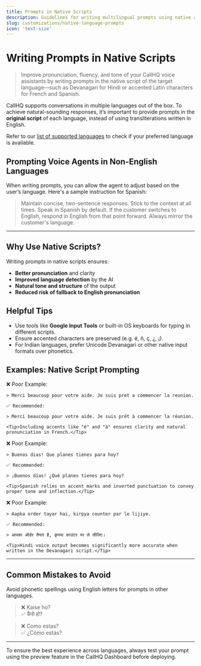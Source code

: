 ```yaml
---
title: Prompts in Native Scripts
description: Guidelines for writing multilingual prompts using native alphabets for accurate pronunciation and voice AI performance.
slug: customizations/native-language-prompts
icon: 'text-size'
---
```


# Writing Prompts in Native Scripts

> Improve pronunciation, fluency, and tone of your CallHQ voice assistants by writing prompts in the native script of the target language—such as Devanagari for Hindi or accented Latin characters for French and Spanish.

CallHQ supports conversations in multiple languages out of the box. To achieve natural-sounding responses, it’s important to provide prompts in the **original script** of each language, instead of using transliterations written in English.

Refer to our [list of supported languages](/customizations/multilingual-languages-support) to check if your preferred language is available.

## Prompting Voice Agents in Non-English Languages

When writing prompts, you can allow the agent to adjust based on the user’s language. Here's a sample instruction for Spanish:

> Maintain concise, two-sentence responses. Stick to the context at all times. Speak in Spanish by default. If the customer switches to English, respond in English from that point forward. Always mirror the customer's language.

***

## Why Use Native Scripts?

Writing prompts in native scripts ensures:

- **Better pronunciation** and clarity
- **Improved language detection** by the AI
- **Natural tone and structure** of the output
- **Reduced risk of fallback to English pronunciation**

## Helpful Tips

- Use tools like **Google Input Tools** or built-in OS keyboards for typing in different scripts.
- Ensure accented characters are preserved (e.g. é, ñ, ç, ¿, ¡).
- For Indian languages, prefer Unicode Devanagari or other native input formats over phonetics.

## Examples: Native Script Prompting

<Tabs>
  <Tab title="French">
   ❌ Poor Example:

    > Merci beaucoup pour votre aide. Je suis pret a commencer la reunion.

    ✅ Recommended:

    > Merci beaucoup pour votre aide. Je suis prêt à commencer la réunion.

    <Tip>Including accents like "ê" and "à" ensures clarity and natural pronunciation in French.</Tip>
  </Tab>

  <Tab title="Spanish">
    ❌ Poor Example:

    > Buenos dias! Que planes tienes para hoy?

    ✅ Recommended:

    > ¡Buenos días! ¿Qué planes tienes para hoy?

    <Tip>Spanish relies on accent marks and inverted punctuation to convey proper tone and inflection.</Tip>
  </Tab>

  <Tab title="Hindi">
    ❌ Poor Example:

    > Aapka order tayar hai, kirpya counter par le lijiye.

    ✅ Recommended:

    > आपका ऑर्डर तैयार है, कृपया काउंटर पर ले लीजिए।

    <Tip>Hindi voice output becomes significantly more accurate when written in the Devanagari script.</Tip>
  </Tab>
</Tabs>

***

## Common Mistakes to Avoid

Avoid phonetic spellings using English letters for prompts in other languages.

> ❌ Kaise ho? <br />
> ✅ कैसे हो?

> ❌ Como estas? <br />
> ✅ ¿Cómo estás?

---

<Tip>
To ensure the best experience across languages, always test your prompt using the preview feature in the CallHQ Dashboard before deploying.
</Tip>
